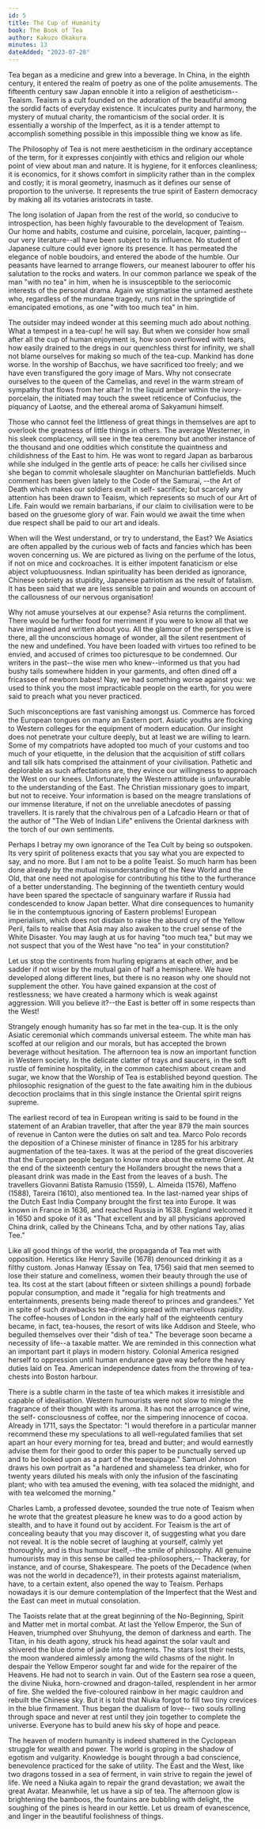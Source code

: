 ```yaml
---
id: 5
title: The Cup of Humanity
book: The Book of Tea
author: Kakuzo Okakura
minutes: 13
dateAdded: "2023-07-28"
---
```


Tea began as a medicine and grew into a beverage. In China, in the eighth century, it entered the realm of poetry as one of the polite amusements. The fifteenth century saw Japan ennoble it into a religion of aestheticism-- Teaism. Teaism is a cult founded on the adoration of the beautiful among the sordid facts of everyday existence. It inculcates purity and harmony, the mystery of mutual charity, the romanticism of the social order. It is essentially a worship of the Imperfect, as it is a tender attempt to accomplish something possible in this impossible thing we know as life.

The Philosophy of Tea is not mere aestheticism in the ordinary acceptance of the term, for it expresses conjointly with ethics and religion our whole point of view about man and nature. It is hygiene, for it enforces cleanliness; it is economics, for it shows comfort in simplicity rather than in the complex and costly; it is moral geometry, inasmuch as it defines our sense of proportion to the universe. It represents the true spirit of Eastern democracy by making all its votaries aristocrats in taste.

The long isolation of Japan from the rest of the world, so conducive to introspection, has been highly favourable to the development of Teaism. Our home and habits, costume and cuisine, porcelain, lacquer, painting-- our very literature--all have been subject to its influence. No student of Japanese culture could ever ignore its presence. It has permeated the elegance of noble boudoirs, and entered the abode of the humble. Our peasants have learned to arrange flowers, our meanest labourer to offer his salutation to the rocks and waters. In our common parlance we speak of the man "with no tea" in him, when he is insusceptible to the seriocomic interests of the personal drama. Again we stigmatise the untamed aesthete who, regardless of the mundane tragedy, runs riot in the springtide of emancipated emotions, as one "with too much tea" in him.

The outsider may indeed wonder at this seeming much ado about nothing. What a tempest in a tea-cup! he will say. But when we consider how small after all the cup of human enjoyment is, how soon overflowed with tears, how easily drained to the dregs in our quenchless thirst for infinity, we shall not blame ourselves for making so much of the tea-cup. Mankind has done worse. In the worship of Bacchus, we have sacrificed too freely; and we have even transfigured the gory image of Mars. Why not consecrate ourselves to the queen of the Camelias, and revel in the warm stream of sympathy that flows from her altar? In the liquid amber within the ivory-porcelain, the initiated may touch the sweet reticence of Confucius, the piquancy of Laotse, and the ethereal aroma of Sakyamuni himself.

Those who cannot feel the littleness of great things in themselves are apt to overlook the greatness of little things in others. The average Westerner, in his sleek complacency, will see in the tea ceremony but another instance of the thousand and one oddities which constitute the quaintness and childishness of the East to him. He was wont to regard Japan as barbarous while she indulged in the gentle arts of peace: he calls her civilised since she began to commit wholesale slaughter on Manchurian battlefields. Much comment has been given lately to the Code of the Samurai, --the Art of Death which makes our soldiers exult in self- sacrifice; but scarcely any attention has been drawn to Teaism, which represents so much of our Art of Life. Fain would we remain barbarians, if our claim to civilisation were to be based on the gruesome glory of war. Fain would we await the time when due respect shall be paid to our art and ideals.

When will the West understand, or try to understand, the East? We Asiatics are often appalled by the curious web of facts and fancies which has been woven concerning us. We are pictured as living on the perfume of the lotus, if not on mice and cockroaches. It is either impotent fanaticism or else abject voluptuousness. Indian spirituality has been derided as ignorance, Chinese sobriety as stupidity, Japanese patriotism as the result of fatalism. It has been said that we are less sensible to pain and wounds on account of the callousness of our nervous organisation!

Why not amuse yourselves at our expense? Asia returns the compliment. There would be further food for merriment if you were to know all that we have imagined and written about you. All the glamour of the perspective is there, all the unconscious homage of wonder, all the silent resentment of the new and undefined. You have been loaded with virtues too refined to be envied, and accused of crimes too picturesque to be condemned. Our writers in the past--the wise men who knew--informed us that you had bushy tails somewhere hidden in your garments, and often dined off a fricassee of newborn babes! Nay, we had something worse against you: we used to think you the most impracticable people on the earth, for you were said to preach what you never practiced.

Such misconceptions are fast vanishing amongst us. Commerce has forced the European tongues on many an Eastern port. Asiatic youths are flocking to Western colleges for the equipment of modern education. Our insight does not penetrate your culture deeply, but at least we are willing to learn. Some of my compatriots have adopted too much of your customs and too much of your etiquette, in the delusion that the acquisition of stiff collars and tall silk hats comprised the attainment of your civilisation. Pathetic and deplorable as such affectations are, they evince our willingness to approach the West on our knees. Unfortunately the Western attitude is unfavourable to the understanding of the East. The Christian missionary goes to impart, but not to receive. Your information is based on the meagre translations of our immense literature, if not on the unreliable anecdotes of passing travellers. It is rarely that the chivalrous pen of a Lafcadio Hearn or that of the author of "The Web of Indian Life" enlivens the Oriental darkness with the torch of our own sentiments.

Perhaps I betray my own ignorance of the Tea Cult by being so outspoken. Its very spirit of politeness exacts that you say what you are expected to say, and no more. But I am not to be a polite Teaist. So much harm has been done already by the mutual misunderstanding of the New World and the Old, that one need not apologise for contributing his tithe to the furtherance of a better understanding. The beginning of the twentieth century would have been spared the spectacle of sanguinary warfare if Russia had condescended to know Japan better. What dire consequences to humanity lie in the contemptuous ignoring of Eastern problems! European imperialism, which does not disdain to raise the absurd cry of the Yellow Peril, fails to realise that Asia may also awaken to the cruel sense of the White Disaster. You may laugh at us for having "too much tea," but may we not suspect that you of the West have "no tea" in your constitution?

Let us stop the continents from hurling epigrams at each other, and be sadder if not wiser by the mutual gain of half a hemisphere. We have developed along different lines, but there is no reason why one should not supplement the other. You have gained expansion at the cost of restlessness; we have created a harmony which is weak against aggression. Will you believe it?--the East is better off in some respects than the West!

Strangely enough humanity has so far met in the tea-cup. It is the only Asiatic ceremonial which commands universal esteem. The white man has scoffed at our religion and our morals, but has accepted the brown beverage without hesitation. The afternoon tea is now an important function in Western society. In the delicate clatter of trays and saucers, in the soft rustle of feminine hospitality, in the common catechism about cream and sugar, we know that the Worship of Tea is established beyond question. The philosophic resignation of the guest to the fate awaiting him in the dubious decoction proclaims that in this single instance the Oriental spirit reigns supreme.

The earliest record of tea in European writing is said to be found in the statement of an Arabian traveller, that after the year 879 the main sources of revenue in Canton were the duties on salt and tea. Marco Polo records the deposition of a Chinese minister of finance in 1285 for his arbitrary augmentation of the tea-taxes. It was at the period of the great discoveries that the European people began to know more about the extreme Orient. At the end of the sixteenth century the Hollanders brought the news that a pleasant drink was made in the East from the leaves of a bush. The travellers Giovanni Batista Ramusio (1559), L. Almeida (1576), Maffeno (1588), Tareira (1610), also mentioned tea. In the last-named year ships of the Dutch East India Company brought the first tea into Europe. It was known in France in 1636, and reached Russia in 1638. England welcomed it in 1650 and spoke of it as "That excellent and by all physicians approved China drink, called by the Chineans Tcha, and by other nations Tay, alias Tee."

Like all good things of the world, the propaganda of Tea met with opposition. Heretics like Henry Saville (1678) denounced drinking it as a filthy custom. Jonas Hanway (Essay on Tea, 1756) said that men seemed to lose their stature and comeliness, women their beauty through the use of tea. Its cost at the start (about fifteen or sixteen shillings a pound) forbade popular consumption, and made it "regalia for high treatments and entertainments, presents being made thereof to princes and grandees." Yet in spite of such drawbacks tea-drinking spread with marvellous rapidity. The coffee-houses of London in the early half of the eighteenth century became, in fact, tea-houses, the resort of wits like Addison and Steele, who beguiled themselves over their "dish of tea." The beverage soon became a necessity of life--a taxable matter. We are reminded in this connection what an important part it plays in modern history. Colonial America resigned herself to oppression until human endurance gave way before the heavy duties laid on Tea. American independence dates from the throwing of tea-chests into Boston harbour.

There is a subtle charm in the taste of tea which makes it irresistible and capable of idealisation. Western humourists were not slow to mingle the fragrance of their thought with its aroma. It has not the arrogance of wine, the self- consciousness of coffee, nor the simpering innocence of cocoa. Already in 1711, says the Spectator: "I would therefore in a particular manner recommend these my speculations to all well-regulated families that set apart an hour every morning for tea, bread and butter; and would earnestly advise them for their good to order this paper to be punctually served up and to be looked upon as a part of the teaequipage." Samuel Johnson draws his own portrait as "a hardened and shameless tea drinker, who for twenty years diluted his meals with only the infusion of the fascinating plant; who with tea amused the evening, with tea solaced the midnight, and with tea welcomed the morning."

Charles Lamb, a professed devotee, sounded the true note of Teaism when he wrote that the greatest pleasure he knew was to do a good action by stealth, and to have it found out by accident. For Teaism is the art of concealing beauty that you may discover it, of suggesting what you dare not reveal. It is the noble secret of laughing at yourself, calmly yet thoroughly, and is thus humour itself,--the smile of philosophy. All genuine humourists may in this sense be called tea-philosophers,-- Thackeray, for instance, and of course, Shakespeare. The poets of the Decadence (when was not the world in decadence?), in their protests against materialism, have, to a certain extent, also opened the way to Teaism. Perhaps nowadays it is our demure contemplation of the Imperfect that the West and the East can meet in mutual consolation.

The Taoists relate that at the great beginning of the No-Beginning, Spirit and Matter met in mortal combat. At last the Yellow Emperor, the Sun of Heaven, triumphed over Shuhyung, the demon of darkness and earth. The Titan, in his death agony, struck his head against the solar vault and shivered the blue dome of jade into fragments. The stars lost their nests, the moon wandered aimlessly among the wild chasms of the night. In despair the Yellow Emperor sought far and wide for the repairer of the Heavens. He had not to search in vain. Out of the Eastern sea rose a queen, the divine Niuka, horn-crowned and dragon-tailed, resplendent in her armor of fire. She welded the five-coloured rainbow in her magic cauldron and rebuilt the Chinese sky. But it is told that Niuka forgot to fill two tiny crevices in the blue firmament. Thus began the dualism of love-- two souls rolling through space and never at rest until they join together to complete the universe. Everyone has to build anew his sky of hope and peace.

The heaven of modern humanity is indeed shattered in the Cyclopean struggle for wealth and power. The world is groping in the shadow of egotism and vulgarity. Knowledge is bought through a bad conscience, benevolence practiced for the sake of utility. The East and the West, like two dragons tossed in a sea of ferment, in vain strive to regain the jewel of life. We need a Niuka again to repair the grand devastation; we await the great Avatar. Meanwhile, let us have a sip of tea. The afternoon glow is brightening the bamboos, the fountains are bubbling with delight, the soughing of the pines is heard in our kettle. Let us dream of evanescence, and linger in the beautiful foolishness of things.

